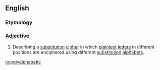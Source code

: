 ==English==
{{wikipedia|polyalphabetic cipher}}

===Etymology===
{{prefix|en|poly|alphabetic}}

===Adjective===
{{en-adj|-}}

# Describing a [[substitution]] [[cipher]] in which [[plaintext]] [[letter]]s in different positions are enciphered using different [[substitution]] [[alphabet]]s.

[[io:polyalphabetic]]